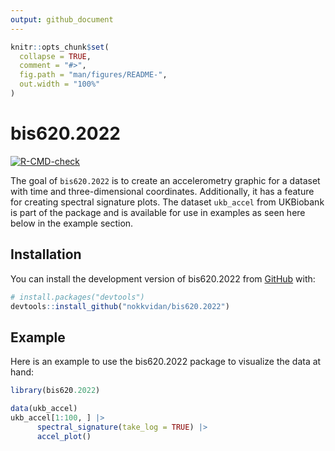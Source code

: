 ```yaml
---
output: github_document
---
```


<!-- README.md is generated from README.Rmd. Please edit that file -->

```r
knitr::opts_chunk$set(
  collapse = TRUE,
  comment = "#>",
  fig.path = "man/figures/README-",
  out.width = "100%"
)
```

# bis620.2022

<!-- badges: start -->
[![R-CMD-check](https://github.com/nokkvidan/bis620.2022/actions/workflows/R-CMD-check.yaml/badge.svg)](https://github.com/nokkvidan/bis620.2022/actions/workflows/R-CMD-check.yaml)
<!-- badges: end -->

The goal of `bis620.2022` is to create an accelerometry graphic for a dataset with time and three-dimensional coordinates. Additionally, it has a feature for creating spectral signature plots. The dataset `ukb_accel` from UKBiobank is part of the package and is available for use in examples as seen here below in the example section.

## Installation

You can install the development version of bis620.2022 from [GitHub](https://github.com/) with:

``` r
# install.packages("devtools")
devtools::install_github("nokkvidan/bis620.2022")
```

## Example

Here is an example to use the bis620.2022 package to visualize the data at hand:

```r
library(bis620.2022)

data(ukb_accel)
ukb_accel[1:100, ] |>
      spectral_signature(take_log = TRUE) |>
      accel_plot()
```
